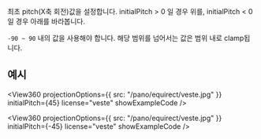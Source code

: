 
<OptionDescriptor type="number" defaultVal="0" added="4.0.0" />

최초 pitch(X축 회전)값을 설정합니다.
initialPitch > 0 일 경우 위를, initialPitch < 0일 경우 아래를 바라봅니다.

`-90 ~ 90` 내의 값을 사용해야 합니다.
해당 범위를 넘어서는 값은 범위 내로 clamp됩니다.

## 예시
<View360
  projectionOptions={{
    src: "/pano/equirect/veste.jpg"
  }}
  initialPitch={45}
  license="veste"
  showExampleCode />

<View360
  projectionOptions={{
    src: "/pano/equirect/veste.jpg"
  }}
  initialPitch={-45}
  license="veste"
  showExampleCode />
